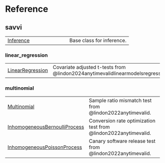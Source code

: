 # Reference {.doc .doc-index}

## savvi

| | |
| --- | --- |
| [Inference](Inference.qmd#savvi.Inference) | Base class for inference. |

### linear_regression

| | |
| --- | --- |
| [LinearRegression](LinearRegression.qmd#savvi.linear_regression.LinearRegression) | Covariate adjusted t-tests from @lindon2024anytimevalidlinearmodelsregression. |

### multinomial

| | |
| --- | --- |
| [Multinomial](Multinomial.qmd#savvi.multinomial.Multinomial) | Sample ratio mismatch test from @lindon2022anytimevalid. |
| [InhomogeneousBernoulliProcess](InhomogeneousBernoulliProcess.qmd#savvi.multinomial.InhomogeneousBernoulliProcess) | Conversion rate optimization test from @lindon2022anytimevalid. |
| [InhomogeneousPoissonProcess](InhomogeneousPoissonProcess.qmd#savvi.multinomial.InhomogeneousPoissonProcess) | Canary software release test from @lindon2022anytimevalid. |